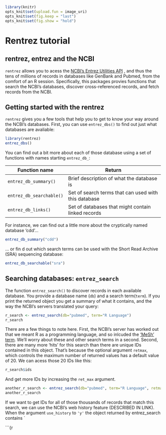 

<!--
%\VignetteEngine{knitr::knitr}
%\VignetteIndexEntry{rentrez tutorial}
-->
 
```r
library(knitr)
opts_knit$set(upload.fun = image_uri)
opts_knit$set(fig.keep = "last")
opts_knit$set(fig.show = "hold")

```
 

Rentrez tutorial
================

rentrez, entrez and the NCBI
----------------------------

`rentrez` allows you to acess the [NCBI's Entrez Utilities API](http://www.ncbi.nlm.nih.gov/books/NBK25500/) 
, and thus the tens of millions of records in databases like GenBank and Pubmed,
from  the comfort of an R session. Specifically, this packages provies functions
that search the NCBI's databases, discover cross-referenced records, and fetch 
records from the NCBI. 


Getting started with the rentrez
--------------------------------

`rentrez` gives you a few tools that help you to get to know your way around the
NCBI's databases. First, you can use `entrez_dbs()` to find out just what
databases are avaliable:

```r
library(rentrez)
entrez_dbs()
```

You can find out a bit more about each of those database using a set of
functions with names starting `entrez_db_`:

| Function name            | Return                                               |
|--------------------------|------------------------------------------------------|
| `entrez_db_summary()`    | Brief description of what the database is            |
| `entrez_db_searchable()` | Set of search terms that can used with this database |
| `entrez_db_links() `     | Set of databases that might contain linked records   |

For instance, we can find out a little more about the cryptically named
database 'cdd'...

```r
entrez_db_summary("cdd")
```

... or fin
d out which search terms can be used with the Short Read Archive (SRA)
sequencing database:

```r
entrez_db_searchable("sra")
```

Searching databases: `entrez_search`
------------------------------------

The function  `entrez_search()` to discover records in each available database.
You provide a database name (`db`) and a search term(`term`). If you print the
returned object you get a summary of what it contains, and the way the NCBI's
servers translated your query:

```r
r_search <- entrez_search(db="pubmed", term="R Language")
r_search
```
There are a few things to note here. First, the NCBI's server has worked out
that we meant R as a programming language, and so inlcuded the 
['MeSh' term](http://www.ncbi.nlm.nih.gov/mesh). We'll worry about these and
other search terms in a second. Second, there are many more 'hits' for this search than there
are unique IDs contained in this object. That's because the optional argument
`retmax`, which controls the maximum number of returned values has a default
value of 20. We can acess those 20 IDs like this:


```r
r_search$ids
```

And get more IDs by increasing the `ret_max` argument. 

```r
another_r_search <- entrez_search(db="pubmed", term="R Language", retmax=40)
another_r_search
```

If we want to get IDs for all of those thousands of records that match this
search, we can use the NCBI's web history feature (DESCRIBED IN LINK). When
the argument `use_history` to `'y'` the object returned by entrez_search
contains `






```{r

